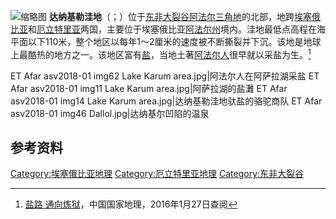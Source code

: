 [[File:Eritrea_and_Northern_Ethiopia_shaded_relief_map_1999,_CIA.jpg|缩略图]]
'''达纳基勒洼地'''（{{lang-en|Danakil Depression}}；{{lang-am|ዳናክል ዲፕሬሽን}}）位于[[东非大裂谷|东非大裂谷]][[阿法尔三角地|阿法尔三角地]]的北部，地跨[[埃塞俄比亚|埃塞俄比亚]]和[[厄立特里亚|厄立特里亚]]两国，主要位于埃塞俄比亚[[阿法尔州|阿法尔州]]境内。洼地最低点高程在海平面以下110米，整个地区以每年1～2厘米的速度被不断撕裂并下沉。该地是地球上最酷热的地方之一。该地区富有[[盐|盐]]，当地土著[[阿法尔人|阿法尔人]]很早就以采盐为生。<ref>[http://www.dili360.com/cng/article/p5350c3d841d6212.htm 盐路 通向炼狱]，中国国家地理，2016年1月27日查阅</ref>

<gallery>
ET Afar asv2018-01 img62 Lake Karum area.jpg|阿法尔人在阿萨拉湖采盐
ET Afar asv2018-01 img11 Lake Karum area.jpg|阿萨拉湖的盐灘
ET Afar asv2018-01 img14 Lake Karum area.jpg|达纳基勒洼地驮盐的骆驼商队
ET Afar asv2018-01 img46 Dallol.jpg|达纳基尔凹陷的温泉
</gallery>
==参考资料==
{{reflist}}
{{Commonscat|Danakil Desert}}
[[Category:埃塞俄比亚地理|Category:埃塞俄比亚地理]]
[[Category:厄立特里亚地理|Category:厄立特里亚地理]]
[[Category:东非大裂谷|Category:东非大裂谷]]